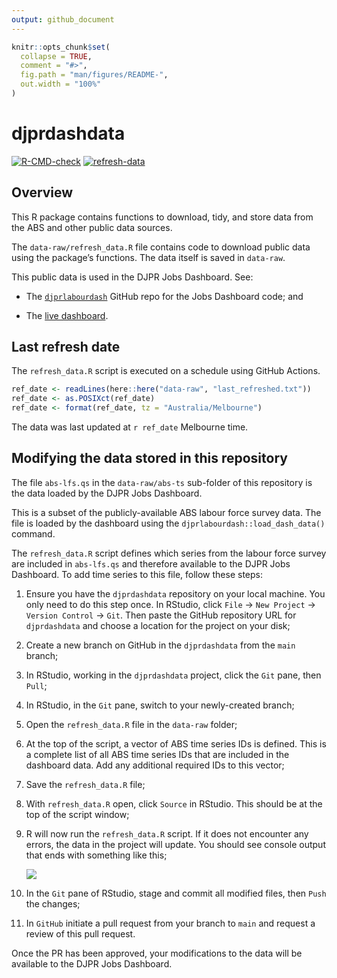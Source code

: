 ```yaml
---
output: github_document
---
```


<!-- README.md is generated from README.Rmd. Please edit that file -->

```r
knitr::opts_chunk$set(
  collapse = TRUE,
  comment = "#>",
  fig.path = "man/figures/README-",
  out.width = "100%"
)
```

# djprdashdata

<!-- badges: start -->

[![R-CMD-check](https://github.com/djpr-data/djprdashdata/workflows/R-CMD-check/badge.svg)](https://github.com/djpr-data/djprdashdata/actions) [![refresh-data](https://github.com/djpr-data/djprdashdata/workflows/refresh-data/badge.svg)](https://github.com/djpr-data/djprdashdata/actions)

<!-- badges: end -->

## Overview

This R package contains functions to download, tidy, and store data from the ABS and other public data sources.

The `data-raw/refresh_data.R` file contains code to download public data using the package's functions. The data itself is saved in `data-raw`.

This public data is used in the DJPR Jobs Dashboard. See:

-   The [`djprlabourdash`](https://github.com/djpr-data/djprlabourdash) GitHub repo for the Jobs Dashboard code; and

-   The [live dashboard](https://djpr-spp.shinyapps.io/djprlabourdash/).

## Last refresh date

The `refresh_data.R` script is executed on a schedule using GitHub Actions.

```r
ref_date <- readLines(here::here("data-raw", "last_refreshed.txt"))
ref_date <- as.POSIXct(ref_date)
ref_date <- format(ref_date, tz = "Australia/Melbourne")
```

The data was last updated at `r ref_date` Melbourne time.

## Modifying the data stored in this repository

The file `abs-lfs.qs` in the `data-raw/abs-ts` sub-folder of this repository is the data loaded by the DJPR Jobs Dashboard.


This is a subset of the publicly-available ABS labour force survey data. The file is loaded by the dashboard using the `djprlabourdash::load_dash_data()` command.

The `refresh_data.R` script defines which series from the labour force survey are included in `abs-lfs.qs` and therefore available to the DJPR Jobs Dashboard. To add time series to this file, follow these steps:

1.  Ensure you have the `djprdashdata` repository on your local machine. You only need to do this step once. In RStudio, click `File` -\> `New Project` -\> `Version Control` -\> `Git`. Then paste the GitHub repository URL for `djprdashdata` and choose a location for the project on your disk;

2.  Create a new branch on GitHub in the `djprdashdata` from the `main` branch;

3.  In RStudio, working in the `djprdashdata` project, click the `Git` pane, then `Pull`;

4.  In RStudio, in the `Git` pane, switch to your newly-created branch;

5.  Open the `refresh_data.R` file in the `data-raw` folder;

6.  At the top of the script, a vector of ABS time series IDs is defined. This is a complete list of all ABS time series IDs that are included in the dashboard data. Add any additional required IDs to this vector;

7.  Save the `refresh_data.R` file;

8.  With `refresh_data.R` open, click `Source` in RStudio. This should be at the top of the script window;

9.  R will now run the `refresh_data.R` script. If it does not encounter any errors, the data in the project will update. You should see console output that ends with something like this;

    ![](images/Screen%20Shot%202021-07-28%20at%2010.55.44%20am.png)

10. In the `Git` pane of RStudio, stage and commit all modified files, then `Push` the changes;

11. In `GitHub` initiate a pull request from your branch to `main` and request a review of this pull request.

Once the PR has been approved, your modifications to the data will be available to the DJPR Jobs Dashboard.
